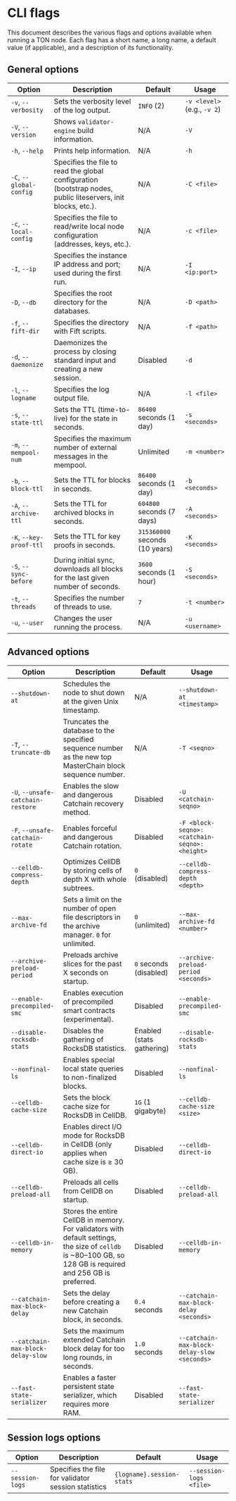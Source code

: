 
# CLI flags

This document describes the various flags and options available when running a TON node. Each flag has a short name, a long name, a default value (if applicable), and a description of its functionality.

## General options

| Option                  | Description                                                                                             | Default                        | Usage                       |
| ----------------------- | ------------------------------------------------------------------------------------------------------- | ------------------------------ | --------------------------- |
| `-v`, `--verbosity`     | Sets the verbosity level of the log output.                                                             | `INFO` (2)                     | `-v <level>` (e.g., `-v 2`) |
| `-V`, `--version`       | Shows `validator-engine` build information.                                                             | N/A                            | `-V`                        |
| `-h`, `--help`          | Prints help information.                                                                                | N/A                            | `-h`                        |
| `-C`, `--global-config` | Specifies the file to read the global configuration (bootstrap nodes, public liteservers, init blocks, etc.). | N/A                            | `-C <file>`                 |
| `-c`, `--local-config`  | Specifies the file to read/write local node configuration (addresses, keys, etc.).                     | N/A                            | `-c <file>`                 |
| `-I`, `--ip`            | Specifies the instance IP address and port; used during the first run.                                 | N/A                            | `-I <ip:port>`              |
| `-D`, `--db`            | Specifies the root directory for the databases.                                                         | N/A                            | `-D <path>`                 |
| `-f`, `--fift-dir`      | Specifies the directory with Fift scripts.                                                              | N/A                            | `-f <path>`                 |
| `-d`, `--daemonize`     | Daemonizes the process by closing standard input and creating a new session.                            | Disabled                       | `-d`                        |
| `-l`, `--logname`       | Specifies the log output file.                                                                           | N/A                            | `-l <file>`                 |
| `-s`, `--state-ttl`     | Sets the TTL (time-to-live) for the state in seconds.                                                   | `86400` seconds (1 day)        | `-s <seconds>`              |
| `-m`, `--mempool-num`   | Specifies the maximum number of external messages in the mempool.                                       | Unlimited                      | `-m <number>`               |
| `-b`, `--block-ttl`     | Sets the TTL for blocks in seconds.                                                                     | `86400` seconds (1 day)        | `-b <seconds>`              |
| `-A`, `--archive-ttl`   | Sets the TTL for archived blocks in seconds.                                                            | `604800` seconds (7 days)      | `-A <seconds>`              |
| `-K`, `--key-proof-ttl` | Sets the TTL for key proofs in seconds.                                                                 | `315360000` seconds (10 years) | `-K <seconds>`              |
| `-S`, `--sync-before`   | During initial sync, downloads all blocks for the last given number of seconds.                         | `3600` seconds (1 hour)        | `-S <seconds>`              |
| `-t`, `--threads`       | Specifies the number of threads to use.                                                                 | `7`                            | `-t <number>`               |
| `-u`, `--user`          | Changes the user running the process.                                                                   | N/A                            | `-u <username>`             |

## Advanced options

| Option                            | Description                                                                                                                                                 | Default                | Usage                                        |
| --------------------------------- | ----------------------------------------------------------------------------------------------------------------------------------------------------------- | ---------------------- | -------------------------------------------- |
| `--shutdown-at`                   | Schedules the node to shut down at the given Unix timestamp.                                                                                                | N/A                    | `--shutdown-at <timestamp>`                  |
| `-T`, `--truncate-db`             | Truncates the database to the specified sequence number as the new top MasterChain block sequence number.                                                   | N/A                    | `-T <seqno>`                                 |
| `-U`, `--unsafe-catchain-restore` | Enables the slow and dangerous Catchain recovery method.                                                                                                    | Disabled               | `-U <catchain-seqno>`                        |
| `-F`, `--unsafe-catchain-rotate`  | Enables forceful and dangerous Catchain rotation.                                                                                                           | Disabled               | `-F <block-seqno>:<catchain-seqno>:<height>` |
| `--celldb-compress-depth`         | Optimizes CellDB by storing cells of depth X with whole subtrees.                                                                                           | `0` (disabled)         | `--celldb-compress-depth <depth>`            |
| `--max-archive-fd`                | Sets a limit on the number of open file descriptors in the archive manager. `0` for unlimited.                                                              | `0` (unlimited)        | `--max-archive-fd <number>`                  |
| `--archive-preload-period`        | Preloads archive slices for the past X seconds on startup.                                                                                                  | `0` seconds (disabled) | `--archive-preload-period <seconds>`         |
| `--enable-precompiled-smc`        | Enables execution of precompiled smart contracts (experimental).                                                                                            | Disabled               | `--enable-precompiled-smc`                   |
| `--disable-rocksdb-stats`         | Disables the gathering of RocksDB statistics.                                                                                                               | Enabled (stats gathering) | `--disable-rocksdb-stats`                    |
| `--nonfinal-ls`                   | Enables special local state queries to non-finalized blocks.                                                                                                | Disabled               | `--nonfinal-ls`                              |
| `--celldb-cache-size`             | Sets the block cache size for RocksDB in CellDB.                                                                                                            | `1G` (1 gigabyte)      | `--celldb-cache-size <size>`                 |
| `--celldb-direct-io`              | Enables direct I/O mode for RocksDB in CellDB (only applies when cache size is ≥ 30 GB).                                                                    | Disabled               | `--celldb-direct-io`                         |
| `--celldb-preload-all`            | Preloads all cells from CellDB on startup.                                                                                                                  | Disabled               | `--celldb-preload-all`                       |
| `--celldb-in-memory`              | Stores the entire CellDB in memory. For validators with default settings, the size of `celldb` is ~80–100 GB, so 128 GB is required and 256 GB is preferred. | Disabled               | `--celldb-in-memory`                         |
| `--catchain-max-block-delay`      | Sets the delay before creating a new Catchain block, in seconds.                                                                                            | `0.4` seconds          | `--catchain-max-block-delay <seconds>`       |
| `--catchain-max-block-delay-slow` | Sets the maximum extended Catchain block delay for too long rounds, in seconds.                                                                             | `1.0` seconds          | `--catchain-max-block-delay-slow <seconds>`  |
| `--fast-state-serializer`         | Enables a faster persistent state serializer, which requires more RAM.                                                                                      | Disabled               | `--fast-state-serializer`                    |

## Session logs options

| Option           | Description                                         | Default                   | Usage                   |
| ---------------- | --------------------------------------------------- | ------------------------- | ----------------------- |
| `--session-logs` | Specifies the file for validator session statistics | `{logname}.session-stats` | `--session-logs <file>` |

<Feedback />
